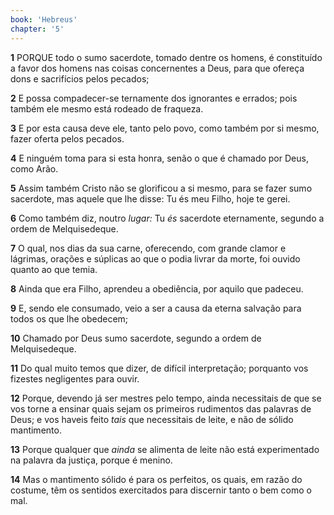 ```yaml
---
book: 'Hebreus'
chapter: '5'
---
```


**1** PORQUE todo o sumo sacerdote, tomado dentre os homens, é constituído a favor dos homens nas coisas concernentes a Deus, para que ofereça dons e sacrifícios pelos pecados;

**2** E possa compadecer-se ternamente dos ignorantes e errados; pois também ele mesmo está rodeado de fraqueza.

**3** E por esta causa deve ele, tanto pelo povo, como também por si mesmo, fazer oferta pelos pecados.

**4** E ninguém toma para si esta honra, senão o que é chamado por Deus, como Arão.

**5** Assim também Cristo não se glorificou a si mesmo, para se fazer sumo sacerdote, mas aquele que lhe disse: Tu és meu Filho, hoje te gerei.

**6** Como também diz, noutro _lugar:_ Tu _és_ sacerdote eternamente, segundo a ordem de Melquisedeque.

**7** O qual, nos dias da sua carne, oferecendo, com grande clamor e lágrimas, orações e súplicas ao que o podia livrar da morte, foi ouvido quanto ao que temia.

**8** Ainda que era Filho, aprendeu a obediência, por aquilo que padeceu.

**9** E, sendo ele consumado, veio a ser a causa da eterna salvação para todos os que lhe obedecem;

**10** Chamado por Deus sumo sacerdote, segundo a ordem de Melquisedeque.

**11** Do qual muito temos que dizer, de difícil interpretação; porquanto vos fizestes negligentes para ouvir.

**12** Porque, devendo já ser mestres pelo tempo, ainda necessitais de que se vos torne a ensinar quais sejam os primeiros rudimentos das palavras de Deus; e vos haveis feito _tais_ que necessitais de leite, e não de sólido mantimento.

**13** Porque qualquer que _ainda_ se alimenta de leite não está experimentado na palavra da justiça, porque é menino.

**14** Mas o mantimento sólido é para os perfeitos, os quais, em razão do costume, têm os sentidos exercitados para discernir tanto o bem como o mal.
